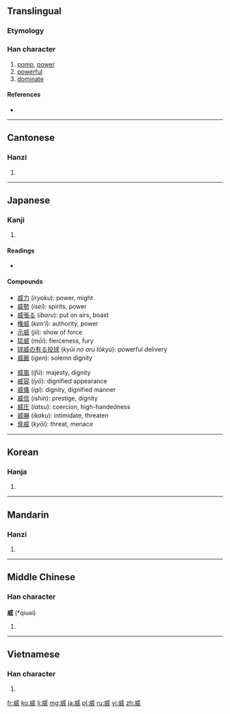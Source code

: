 ==Translingual==

===Etymology===
{{Han compound|戌|女|ls=ic}}

===Han character===
{{Han char|rn=38|rad=女|as=06|sn=9|four=5320<sub>0</sub>|canj=戈竹一女 (IHMV)}}

# [[pomp]], [[power]]
# [[powerful]]
# [[dominate]]

====References====
* {{Han ref|kx=0261.240|dkj=06259|dj=0527.270|hdz=21404.010|uh=5A01|ud=23041|bh=ABC2|bd=43970}}

----

==Cantonese==

===Hanzi===
{{yue-hanzi|jyut=|y=wai1}}

# {{defn|lang=yue|sort=女06}}

----

==Japanese==

===Kanji===
{{ja-kanji|grade=c|rs=女06}}

# {{defn|lang=ja|sort=女06}}

====Readings====
* {{ja-readings|on=[[い]] (''i'')|kun=[[おどす]] ([[威す]], ''odosu''), [[おどし]] ([[威し]], ''odoshi''), [[おどかす]] ([[威かす]], ''odokasu'')|nanori=[[いさ]] (''isa''), [[たけ]] (''take''), [[たけし]] (''takeshi'')}}

====Compounds====
{{top2}}
* [[威力]] (''iryoku''): power, might
* [[威勢]] (''isei''): spirits, power
* [[威張る]] (''ibaru''): put on airs, boast
* [[権威]] (''ken'i''): authority, power
* [[示威]] (''jii''): show of force
* [[猛威]] (''mōi''): fierceness, fury
* [[球威の有る投球]] (''kyūi no aru tōkyū''): powerful delivery
* [[威厳]] (''igen''): solemn dignity
{{mid2}}
* [[威風]] (''ifū''): majesty, dignity
* [[威容]] (''iyō''): dignified appearance
* [[威儀]] (''igi''): dignity, dignified manner
* [[威信]] (''ishin''): prestige, dignity
* [[威圧]] (''iatsu''): coercion, high-handedness
* [[威嚇]] (''ikaku''): intimidate, threaten
* [[脅威]] (''kyōi''): threat, menace
{{bottom}}

----

==Korean==

===Hanja===
{{ko-hanja|hangeul=위|rv=wi|mr=wi}}

# {{defn|lang=ko|sort=女06}}

----

==Mandarin==

===Hanzi===
{{cmn-hanzi|pin=[[wēi]] ([[wei1]])|wg=wei<sup>1</sup>}}

# {{defn|lang=cmn|sort=女06}}

----

==Middle Chinese==

===Han character===
'''威''' (*qiuəi)<!--asterisk indicates that this character appears more than four times in the Tang Dynasty corpus of literature-->

# {{defn|lang=zhx-mid|sort=女06}}

----

==Vietnamese==

===Han character===
{{vi-hantu|[[uy]], [[oai]]|rs=女06}}

# {{defn|lang=vi|sort=女06}}

[[fr:威]]
[[ko:威]]
[[li:威]]
[[mg:威]]
[[ja:威]]
[[pl:威]]
[[ru:威]]
[[vi:威]]
[[zh:威]]